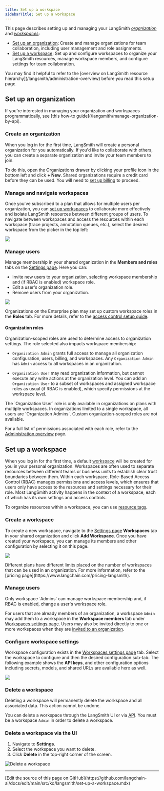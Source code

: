 ```yaml
---
title: Set up a workspace
sidebarTitle: Set up a workspace
---
```


This page describes setting up and managing your LangSmith [_organization_](/langsmith/administration-overview#organizations) and [_workspaces_](/langsmith/administration-overview#workspaces):

- [Set up an organization](#set-up-an-organization): Create and manage organizations for team collaboration, including user management and role assignments.
- [Set up a workspace](#set-up-a-workspace): Set up and configure workspaces to organize your LangSmith resources, manage workspace members, and configure settings for team collaboration.

<Check>
You may find it helpful to refer to the [overview on LangSmith resource hierarchy](/langsmith/administration-overview) before you read this setup page.
</Check>

## Set up an organization

<Note>
If you're interested in managing your organization and workspaces programmatically, see [this how-to guide](/langsmith/manage-organization-by-api).
</Note>

### Create an organization

When you log in for the first time, LangSmith will create a personal organization for you automatically. If you'd like to collaborate with others, you can create a separate organization and invite your team members to join.

To do this, open the Organizations drawer by clicking your profile icon in the bottom left and click **+ New**. Shared organizations require a credit card before they can be used. You will need to [set up billing](/langsmith/billing#set-up-billing-for-your-account) to proceed.

### Manage and navigate workspaces

Once you've subscribed to a plan that allows for multiple users per organization, you can [set up workspaces](/langsmith/administration-overview#workspaces) to collaborate more effectively and isolate LangSmith resources between different groups of users. To navigate between workspaces and access the resources within each workspace (trace projects, annotation queues, etc.), select the desired workspace from the picker in the top left:

![](/langsmith/images/select-workspace.png)

### Manage users

Manage membership in your shared organization in the **Members and roles** tabs on the [Settings page](https://smith.langchain.com/settings). Here you can:

- Invite new users to your organization, selecting workspace membership and (if RBAC is enabled) workspace role.
- Edit a user's organization role.
- Remove users from your organization.

![](/langsmith/images/organization-members-and-roles.png)

Organizations on the Enterprise plan may set up custom workspace roles in the **Roles** tab. For more details, refer to the [access control setup guide](/langsmith/user-management).

#### Organization roles

Organization-scoped roles are used to determine access to organization settings. The role selected also impacts workspace membership:

- `Organization Admin` grants full access to manage all organization configuration, users, billing, and workspaces. Any `Organization Admin` has `Admin` access to all workspaces in an organization.
* `Organization User` may read organization information, but cannot execute any write actions at the organization level. You can add an `Organization User` to a subset of workspaces and assigned workspace roles as usual (if RBAC is enabled), which specify permissions at the workspace level.

<Info>
The `Organization User` role is only available in organizations on plans with multiple workspaces. In organizations limited to a single workspace, all users are `Organization Admins`. Custom organization-scoped roles are not available.
</Info>

For a full list of permissions associated with each role, refer to the [Administration overview](/langsmith/administration-overview#organization-roles) page.

## Set up a workspace

When you log in for the first time, a default [workspace](/langsmith/administration-overview#workspaces) will be created for you in your personal organization. Workspaces are often used to separate resources between different teams or business units to establish clear trust boundaries between them. Within each workspace, Role-Based Access Control (RBAC) manages permissions and access levels, which ensures that users only have access to the resources and settings necessary for their role. Most LangSmith activity happens in the context of a workspace, each of which has its own settings and access controls.

To organize resources within a workspace, you can use [resource tags](/langsmith/set-up-resource-tags).

### Create a workspace

To create a new workspace, navigate to the [Settings page](https://smith.langchain.com/settings) **Workspaces** tab in your shared organization and click **Add Workspace**. Once you have created your workspace, you can manage its members and other configuration by selecting it on this page.

![](/langsmith/images/create-workspace.png)

<Note>
Different plans have different limits placed on the number of workspaces that can be used in an organization. For more information, refer to the [pricing page](https://www.langchain.com/pricing-langsmith).
</Note>

### Manage users

<Info>
Only workspace `Admins` can manage workspace membership and, if RBAC is enabled, change a user's workspace role.
</Info>

For users that are already members of an organization, a workspace `Admin` may add them to a workspace in the **Workspace members** tab under [Workspaces settings page](https://smith.langchain.com/settings/workspaces). Users may also be invited directly to one or more workspaces when they are [invited to an organization](#manage-users).

### Configure workspace settings

Workspace configuration exists in the [Workspaces settings page](https://smith.langchain.com/settings/workspaces) tab. Select the workspace to configure and then the desired configuration sub-tab. The following example shows the **API keys**, and other configuration options including secrets, models, and shared URLs are available here as well.

![](/langsmith/images/workspace-settings.png)

### Delete a workspace

<Warning>
Deleting a workspace will permanently delete the workspace and all associated data. This action cannot be undone.
</Warning>

You can delete a workspace through the LangSmith UI or via [API](https://api.smith.langchain.com/redoc?#tag/workspaces/operation/delete_workspace_api_v1_workspaces__workspace_id__delete). You must be a workspace `Admin` in order to delete a workspace.

### Delete a workspace via the UI

1. Navigate to **Settings**.
2. Select the workspace you want to delete.
3. Click **Delete** in the top-right corner of the screen.

![Delete a workspace](/langsmith/images/delete-workspace.png)

---

<Callout icon="pen-to-square" iconType="regular">
  [Edit the source of this page on GitHub](https://github.com/langchain-ai/docs/edit/main/src/ko/langsmith/set-up-a-workspace.mdx)
</Callout>
